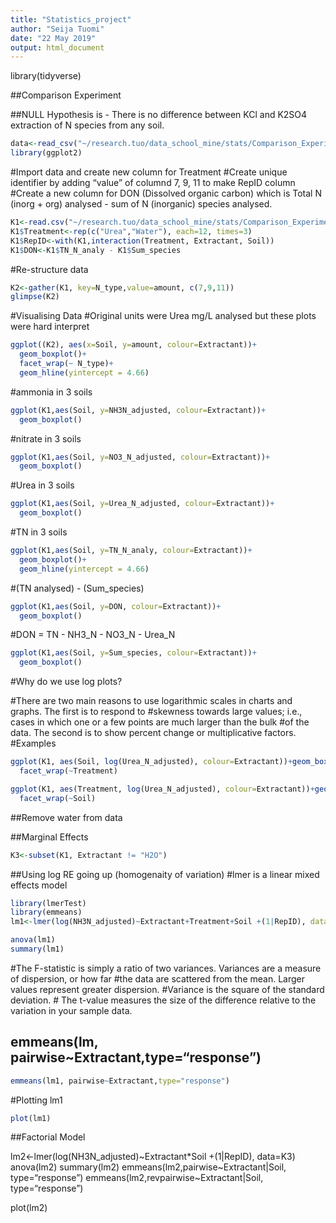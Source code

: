 ```yaml
---
title: "Statistics_project"
author: "Seija Tuomi"
date: "22 May 2019"
output: html_document
---
```



library(tidyverse)

##Comparison Experiment

##NULL Hypothesis is - There is no difference between KCl and K2SO4 extraction of N species from any soil.  


```r
data<-read_csv("~/research.tuo/data_school_mine/stats/Comparison_Experiment_KCl_V_K2SO4.csv")
library(ggplot2)
```


#Import data and create new column for Treatment
#Create unique identifier by adding "value" of columnd 7, 9, 11 to make RepID column
#Create a new column for DON (Dissolved organic carbon) which is Total N (inorg + org) analysed - sum of N (inorganic) species analysed.

```r
K1<-read.csv("~/research.tuo/data_school_mine/stats/Comparison_Experiment_KCl_V_K2SO4.csv")
K1$Treatment<-rep(c("Urea","Water"), each=12, times=3)
K1$RepID<-with(K1,interaction(Treatment, Extractant, Soil))
K1$DON<-K1$TN_N_analy - K1$Sum_species
```

#Re-structure data
 
```r
K2<-gather(K1, key=N_type,value=amount, c(7,9,11))
glimpse(K2)
```

#Visualising Data
#Original units were Urea mg/L analysed but these plots were hard interpret

```r
ggplot((K2), aes(x=Soil, y=amount, colour=Extractant))+
  geom_boxplot()+
  facet_wrap(~ N_type)+
  geom_hline(yintercept = 4.66)
```

#ammonia in 3 soils
```r
ggplot(K1,aes(Soil, y=NH3N_adjusted, colour=Extractant))+ 
  geom_boxplot()
```

#nitrate in 3 soils
```r
ggplot(K1,aes(Soil, y=NO3_N_adjusted, colour=Extractant))+
  geom_boxplot()
```

#Urea in 3 soils
```r
ggplot(K1,aes(Soil, y=Urea_N_adjusted, colour=Extractant))+
  geom_boxplot()
```

#TN in 3 soils
```r
ggplot(K1,aes(Soil, y=TN_N_analy, colour=Extractant))+
  geom_boxplot()+
  geom_hline(yintercept = 4.66)
```

#(TN analysed) - (Sum_species)
```r
ggplot(K1,aes(Soil, y=DON, colour=Extractant))+
  geom_boxplot()
```

#DON = TN - NH3_N - NO3_N - Urea_N
```r
ggplot(K1,aes(Soil, y=Sum_species, colour=Extractant))+
  geom_boxplot()
```

#Why do we use log plots?

#There are two main reasons to use logarithmic scales in charts and graphs. The first is to respond to #skewness towards large values; i.e., cases in which one or a few points are much larger than the bulk #of the data. The second is to show percent change or multiplicative factors.
#Examples

```r
ggplot(K1, aes(Soil, log(Urea_N_adjusted), colour=Extractant))+geom_boxplot()+
  facet_wrap(~Treatment)
```
```r
ggplot(K1, aes(Treatment, log(Urea_N_adjusted), colour=Extractant))+geom_boxplot()+
  facet_wrap(~Soil)
```

##Remove water from data

##Marginal Effects
```r
K3<-subset(K1, Extractant != "H2O")
```

##Using log RE going up (homogenaity of variation)
#lmer is a linear mixed effects model
```r
library(lmerTest)
library(emmeans)
lm1<-lmer(log(NH3N_adjusted)~Extractant+Treatment+Soil +(1|RepID), data=K3)
```

```r
anova(lm1)
summary(lm1)
```
#The F-statistic is simply a ratio of two variances. Variances are a measure of dispersion, or how far #the data are scattered from the mean. Larger values represent greater dispersion.
#Variance is the square of the standard deviation.
# The t-value measures the size of the difference relative to the variation in your sample data.

## emmeans(lm, pairwise~Extractant,type="response")
```r
emmeans(lm1, pairwise~Extractant,type="response")
```
#Plotting lm1
```r
plot(lm1)
```




##Factorial Model

lm2<-lmer(log(NH3N_adjusted)~Extractant*Soil +(1|RepID), data=K3)
anova(lm2)
summary(lm2)
emmeans(lm2,pairwise~Extractant|Soil, type="response")
emmeans(lm2,revpairwise~Extractant|Soil, type="response")

plot(lm2)

 
